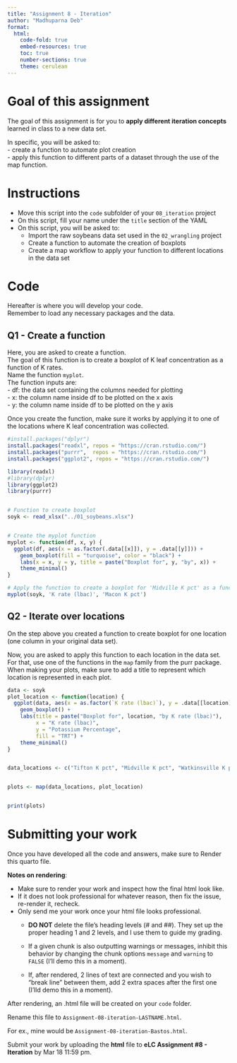 ```yaml
---
title: "Assignment 8 - Iteration"
author: "Madhuparna Deb"  
format:
  html:
    code-fold: true 
    embed-resources: true
    toc: true
    number-sections: true
    theme: cerulean
---
```


# Goal of this assignment  
The goal of this assignment is for you to **apply different iteration concepts** learned in class to a new data set.  

In specific, you will be asked to:  
  - create a function to automate plot creation  
  - apply this function to different parts of a dataset through the use of the map function.  

# Instructions  
  - Move this script into the `code` subfolder of your `08_iteration` project  
  - On this script, fill your name under the `title` section of the YAML  
  - On this script, you will be asked to:  
    - Import the raw soybeans data set used in the `02_wrangling` project  
    - Create a function to automate the creation of boxplots  
    - Create a map workflow to apply your function to different locations in the data set  
    
# Code  
Hereafter is where you will develop your code.  
Remember to load any necessary packages and the data.    
  
## Q1 - Create a function  
Here, you are asked to create a function.  
The goal of this function is to create a boxplot of K leaf concentration as a function of K rates.    
Name the function `myplot`.  
The function inputs are:  
  - df: the data set containing the columns needed for plotting  
  - x: the column name inside df to be plotted on the x axis  
  - y: the column name inside df to be plotted on the y axis  

Once you create the function, make sure it works by applying it to one of the locations where K leaf concentration was collected.  

```r
#install.packages("dplyr")
install.packages("readxl", repos = "https://cran.rstudio.com/")
install.packages("purrr",  repos = "https://cran.rstudio.com/")
install.packages("ggplot2", repos = "https://cran.rstudio.com/")

library(readxl)           
#library(dplyr)
library(ggplot2)
library(purrr)


# Function to create boxplot
soyk <- read_xlsx("../01_soybeans.xlsx")


# Create the myplot function
myplot <- function(df, x, y) {
  ggplot(df, aes(x = as.factor(.data[[x]]), y = .data[[y]])) +
    geom_boxplot(fill = "turquoise", color = "black") +
    labs(x = x, y = y, title = paste("Boxplot for", y, "by", x)) +
    theme_minimal()
}

# Apply the function to create a boxplot for 'Midville K pct' as a function of 'K rate (lbac)'
myplot(soyk, 'K rate (lbac)', 'Macon K pct')

```



## Q2 - Iterate over locations  
On the step above you created a function to create boxplot for one location (one column in your original data set).  

Now, you are asked to apply this function to each location in the data set.  
For that, use one of the functions in the `map` family from the purr package.  
When making your plots, make sure to add a title to represent which location is represented in each plot.  
```r
data <- soyk
plot_location <- function(location) {
  ggplot(data, aes(x = as.factor(`K rate (lbac)`), y = .data[[location]], fill = as.factor(TRT))) +
    geom_boxplot() +
    labs(title = paste("Boxplot for", location, "by K rate (lbac)"),
         x = "K rate (lbac)",
         y = "Potassium Percentage",
         fill = "TRT") +
    theme_minimal()
}


data_locations <- c("Tifton K pct", "Midville K pct", "Watkinsville K pct", "Macon K pct")


plots <- map(data_locations, plot_location)


print(plots)


```


# Submitting your work  
Once you have developed all the code and answers, make sure to Render this quarto file.  

**Notes on rendering**:  

- Make sure to render your work and inspect how the final html look like.  
- If it does not look professional for whatever reason, then fix the issue, re-render it, recheck.  
- Only send me your work once your html file looks professional.  
  - **DO NOT** delete the file's heading levels (# and ##). They set up the proper heading 1 and 2 levels, and I use them to guide my grading.  
  - If a given chunk is also outputting warnings or messages, inhibit this behavior by changing the chunk options `message` and `warning` to `FALSE` (I'll demo this in a moment).  
  
  - If, after rendered, 2 lines of text are connected and you wish to "break line" between them, add 2 extra spaces after the first one (I'lld demo this in a moment).  

After rendering, an .html file will be created on your `code` folder.  

Rename this file to `Assignment-08-iteration-LASTNAME.html`.    

For ex., mine would be `Assignment-08-iteration-Bastos.html`.

Submit your work by uploading the **html** file to **eLC Assignment #8 - Iteration** by Mar 18 11:59 pm.  
  




